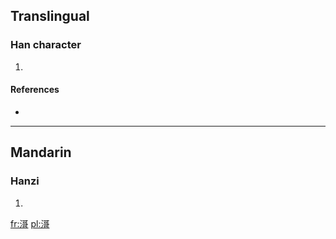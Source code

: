 ==Translingual==

===Han character===
{{Han char|rn=85|rad=水|as=10|sn=13|four=3112<sub>1</sub>|canj=水一口口 (EMRR)}}

# {{defn|Han|sort=水10}}

====References====
* {{Han ref|kx=0643.040|dkj=18033|dj=1050.110|hdz=31696.020|uh=6ED2|ud=28370|bh=DE4F|bd=56911}}

----

==Mandarin==

===Hanzi===
{{cmn-hanzi|pin=[[bì]] ([[bi4]]), [[gē]] ([[ge1]])|wg=pi<sup>4</sup>, ko<sup>1</sup>}}

# {{defn|lang=cmn|sort=水10}}

[[fr:滒]]
[[pl:滒]]